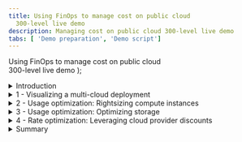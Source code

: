 ```yaml
---
title: Using FinOps to manage cost on public cloud
  300-level live demo
description: Managing cost on public cloud 300-level live demo
tabs: [ 'Demo preparation', 'Demo script']
---
```


  <span>
    Using FinOps to manage cost on public cloud <br/> 300-level live demo
  </span> );



<span id="top"></span>

<details>
<summary>Introduction</summary>
<br/>

Gen-Z bank is a financial services platform catering primarily to millennials. The bank has just wrapped up its multi-year cloud transformation initiative. All mission-critical workloads were successfully lifted and shifted to either AWS or Azure. Their monthly cloud bill has been getting regular executive attention. The CIO has formed a new FinOps team to address the issue.

<br/>

In this demo, I’ll show you how IBM Turbonomic platform can help the FinOps team at Gen-Z bank with their cloud cost optimization efforts.

<br/>

The demo is divided into the following four sections:

<br/>

1. Getting visibility into multi-cloud deployments and costs <br/>
2. Rightsizing compute instances <br/>
3. Optimizing storage volumes <br/>
4. Leveraging reservations to optimize rates <br/>

<br/>

Let’s start with some basics. In the pay-as-you-go cloud model, the total spend is computed as the resources you're consuming times the rate you're paying.

<br/>

Cloud cost savings can be realized by reducing consumption and/or lowering your rate.

<br/>

Let’s look at how Turbonomic can help with both.

<br/>

**[Go to top](#top)**

</details>

<details>

<summary>1 - Visualizing a multi-cloud deployment</summary>

<br/>

| **1.1** | **Get visibility into your cloud estate** |
| :--- | :--- |
| **Narration** | Before we can do any cost optimization it is necessary to get a global view into the workloads. Turbonomic automatically creates a service graph that models the dynamic relationships of the workloads and their dependent infrastructure layers. This provides a full-stack view from the application down to all the dependent cloud resources. The Application view presents your environment in the context of your business applications. Since the focus of this demo is on cloud cost optimization, we will start from the cloud view. |
| **Action** &nbsp; 1.1.1 | Log in to the Turbonomic instance. Select the **CLOUD** view. <br/><br/><img src="https://raw.githubusercontent.com/ibm-garage-tsa/platinum-demos/master/src/pages/300-watson-aiops-using-finops-to-manage-cost-on-public-cloud/images/1-1-1-.jpg" width="700" /> |
| **Narration** | There are three broad categories of entities: <br/><br/> • Entities that represent the application workload <br/> • Entities that represent the supporting infrastructure like containers and virtual machines <br/> • Entities related to the public cloud <br/><br/> Since we are dealing with the cloud. let’s start looking by examining the Region entity. <br/><br/> A region represents a geographical area. A region is comprised of one or more zones. A zone represents an Availability Zone (AZ) in your public cloud account or subscription. A zone is a location within a given region that serves as a datacenter to host the workloads that run in your environment. <br/><br/> The current service view shows there are 90 regions and 173 AZs. |
| **Action** &nbsp; 1.1.2 | Select the **Region** entity. <br/><br/><img src="https://raw.githubusercontent.com/ibm-garage-tsa/platinum-demos/master/src/pages/300-watson-aiops-using-finops-to-manage-cost-on-public-cloud/images/1-1-2-a.jpg" width="300" /> |
| **Narration** | Let’s get a high-level understanding of the geographical spread of our workloads across these 90 regions. |
| **Action** &nbsp; 1.1.3 | Click **LIST OF REGIONS**. <br/><br/><img src="https://raw.githubusercontent.com/ibm-garage-tsa/platinum-demos/master/src/pages/300-watson-aiops-using-finops-to-manage-cost-on-public-cloud/images/1-1-3-A.jpg" width="400" /> |
| **Narration** | This chart lists out the 90 cloud regions from both AWS and Azure, along with the workloads running in a given region. Let’s take a look at the AWS workloads. |
| **Action** &nbsp; 1.1.4 | Click the **FILTER** icon. <br/><br/><img src="https://raw.githubusercontent.com/ibm-garage-tsa/platinum-demos/master/src/pages/300-watson-aiops-using-finops-to-manage-cost-on-public-cloud/images/1-1-4-A.jpg" width="300" /> |
| **Action** &nbsp; 1.1.5 | Set the filter to: **Cloud Provider** (1), **equals** (2), and **AWS** (3). Click **APPLY** (4). <br/><br/><img src="https://raw.githubusercontent.com/ibm-garage-tsa/platinum-demos/master/src/pages/300-watson-aiops-using-finops-to-manage-cost-on-public-cloud/images/1-1-5-A.jpg" width="800" /> |
| **Narration** | Most workloads are concentrated primarily in the following regions: US East Ohio, US East Northern Virginia, and US West Oregon. There are also several regions that contain minimal to 0 workloads running. This information is important because it can help us make decisions about consolidating workloads in a given region and purchase pre-paid programmatic discounts, like regional or zonal reserved instances, for maximum benefit. |
| **Action** &nbsp; 1.1.6 | Click **X** to exit the cloud region view. <br/><br/><img src="https://raw.githubusercontent.com/ibm-garage-tsa/platinum-demos/master/src/pages/300-watson-aiops-using-finops-to-manage-cost-on-public-cloud/images/1-1-6-A.jpg" width="100" /> |
| **Narration** | Now that we're back in the default global cloud view, let’s examine the various summary charts. |

<br/>

| **1.2** | **Get a global view of your cloud estate** |
| :--- | :--- |
| **Narration** | Before we are able to make any cloud cost optimization decisions, it is necessary to understand several aspects of the cloud estate. The cloud environment is highly dynamic. Turbonomic dynamically synthesizes a set of useful executive dashboards that help us better focus our cost optimization efforts. Doing this manually and continuously is not optimal, highly inefficient, and certainly not scalable. <br/><br/> Let’s take a look at some of these charts. |
| **Action** &nbsp; 1.2.1 | Highlight the **Top Accounts** chart. <br/><br/> <img src="https://raw.githubusercontent.com/ibm-garage-tsa/platinum-demos/master/src/pages/300-watson-aiops-using-finops-to-manage-cost-on-public-cloud/images/1-2-1-A.jpg" width="800" /> |
| **Narration** | The Top Accounts chart lists the most utilized public cloud accounts. The chart also shows an estimate of the monthly cost for each. The example above also shows that a potential savings of close to 10% can be realized if the recommended actions are taken. Saving 10-30% in a large-scale cloud environment can yield huge absolute savings. |
| **Action** &nbsp; 1.2.2 | Highlight the **Potential Savings** chart. <br/><br/> <img src="https://raw.githubusercontent.com/ibm-garage-tsa/platinum-demos/master/src/pages/300-watson-aiops-using-finops-to-manage-cost-on-public-cloud/images/1-2-2-A.jpg" width="600" /> |
| **Narration** | The number inside the circle provides an estimate of the total potential monthly savings that can be realized by collectively addressing overprovisioning, eliminating waste, and purchasing reservations. <br/><br/> <InlineNotification><strong>NOTE</strong>: The numbers may be small in this case, as this is a demo environment.</InlineNotification> <br/> The list on the right provides a more granular breakdown. Let’s take a closer look. |

**[Go to top](#top)**

</details>

<details>

<summary>2 - Usage optimization: Rightsizing compute instances</summary>

<br/>

| **2.1** | **Analyze a rightsizing (downsizing) recommendation** |
| :--- | :--- |
| **Narration** | Compute resources are often the biggest line item on a cloud bill – it could be as much as 50%. Hence, it is logical that a cloud cost optimization exercise starts with optimizing the choices around compute. Lift and shift cloud migration strategies typically employ the legacy on-prem model of grossly oversizing their resources. The elastic scaling of the cloud, however, now enables an ability to continuously balance capacity and demand in real time, yielding higher cost efficiency with minimal residual waste. <br/><br/> Let’s start by exploring the potential savings that can be realized by optimizing compute resources. |
| **Action** &nbsp; 2.1.1 | Click **SHOW ALL** on the **Potential Savings** chart. <br/><br/><img src="https://raw.githubusercontent.com/ibm-garage-tsa/platinum-demos/master/src/pages/300-watson-aiops-using-finops-to-manage-cost-on-public-cloud/images/2-1-1-A.jpg" width="500" /> |
| **Action** &nbsp; 2.1.2 | Highlight the details behind the **Potential Savings** chart. <br/><br/><img src="https://raw.githubusercontent.com/ibm-garage-tsa/platinum-demos/master/src/pages/300-watson-aiops-using-finops-to-manage-cost-on-public-cloud/images/2-1-2-A.jpg" width="800" /> |
| **Narration** | This table categorizes the specific actions that need to be executed to realize the potential savings. Notice the savings actions are classified into three actions: <br/><br/> • SCALE (1): Enumerates the scaling down cost efficiency actions that can be done to address over-provisioning on compute instance, storage volumes, and PaaS resources like database servers <br/> • DELETE (2): Recommended to get rid of unattached storage <br/> • BUY (3): Recommends additional purchases of reserved instances to further reduce the operational cost of the cloud workloads <br/><br/> The TOTAL SAVINGS (4) represent the cost reduction that can be gained by accepting and executing all the SCALE actions recommended on the identified compute instances <br/><br/> Let’s examine the details behind the first virtual machine scaling action. |
| **Action** &nbsp; 2.1.3 | Click **DETAILS** on the first row. <br/><br/><img src="https://raw.githubusercontent.com/ibm-garage-tsa/platinum-demos/master/src/pages/300-watson-aiops-using-finops-to-manage-cost-on-public-cloud/images/2-1-3-A.jpg" width="800" /> |
| **Action** &nbsp; 2.1.4 | Highlight the **Action Details**. <br/><br/> <InlineNotification><strong>NOTE</strong>: Do <strong>NOT</strong> click the <strong>EXECUTE ACTION</strong> button, as this is a shared demo environment.</InlineNotification> <br/><br/><img src="https://raw.githubusercontent.com/ibm-garage-tsa/platinum-demos/master/src/pages/300-watson-aiops-using-finops-to-manage-cost-on-public-cloud/images/2-1-31-A.jpg" width="800" /> |
| **Narration** | The current instance (*m5.4xlarge EC2*) is highly underutilized, as derived by the platform based on the percentile math of the observation period (1). A recommendation is being made to scale down to a different instance (*r5a.2xlarge*). If this action is taken, the instance utilization will increase from 16% to 31.6% (2). There will be no change in the memory utilization (3). <br/><br/> Making the instance family changes as recommended will drop the on-demand rate to a little less than half (4). This will essentially halve the cost of this instance. The on-demand rate will decrease by approximately 41% (5). This will result in an approximate savings of $230.57 just for this once instance (6). <br/><br/> Based on this, one can easily extrapolate a total savings based on the scale of your deployment. It is also important to note that the potential savings are on the on-demand rate. Later in the demo, we will explore how this rate can be potentially further optimized by leveraging programmatic discounts like reservations. <br/><br/> The EXECUTE ACTION button demonstrates the ability of the Turbonomic platform to execute the recommendations natively from the platform. This provides the IT Ops teams the convenience to act immediately and realize cost savings instantaneously. Moreover, it enhances operational efficiency by avoiding the need to jump across disparate tools and management consoles to implement a cost savings recommendation. |
| **Action** &nbsp; 2.1.5 | Click **X** to exit the Action Details page. <br/><br/> <InlineNotification><strong>NOTE</strong>: Do <strong>NOT</strong> click the <strong>EXECUTE ACTION</strong> button, as this is a shared demo environment.</InlineNotification> <br/><br/><img src="https://raw.githubusercontent.com/ibm-garage-tsa/platinum-demos/master/src/pages/300-watson-aiops-using-finops-to-manage-cost-on-public-cloud/images/2-1-31-B.jpg" width="800" /> |
| **Narration** | It is important to recognize that performing these optimization calculations in real time across large-scale deployments needs to be done at CPU speed. Manual operator-driven optimization processes are unable to keep up and do not scale. <br/><br/> Moreover, cloud service providers keep introducing new instance families to improve capabilities and price performance. The Turbonomic platform keeps abreast with these innovations and adds them to its analytics engine, providing you with updated recommendations based on the lastest technological offerings. <br/><br/> Let’s shift gears and look at storage cost optimization next. |

**[Go to top](#top)**

</details>

<details>

<summary>3 - Usage optimization: Optimizing storage</summary>

<br/>

| **3.1** | **Get a global view of storage consumption** |
| :--- | :--- |
| **Narration** | All workloads typically have a need to persist data. There are basically three forms of cloud storage: <br/><br/> 1. Object storage <br/> 2. File storage <br/> 3. Block storage <br/><br/> The demo is focused on block storage. Block storage functions like an external disk to the compute instance. It provides low-latency durability for cloud workloads. <br/><br/> All cloud workloads are not the same. Transaction processing workloads have a different storage requirement than log processing or streaming video workloads. At a very general level, there are two broad categories of block storage: <br/><br/> 1. Solid state backed devices <br/> 2. Magnetic backed devices <br/><br/> Whereas solid state drives (SDDs) are good for low-latency, heavy IOPS types of workloads, hard disk drives (HDDs) are good for high throughput sequential workloads. <br/><br/> When choosing a storage service as a part of your deployment, it is important that these selections be made based on the workload characteristics at hand. Very often it has been observed that: <br/><br/> 1.	Compute instances are stopped, but the storage volumes are forgotten. This results in orphaned volumes, which then results in residual and accumulating waste. <br/> 2.	Storage services are grossly overprovisioned. <br/> 3. The storage choices made are not compatible with workload characteristics, resulting in suboptimal performance and cost overruns. <br/><br/> Let’s start exploring the storage optimization opportunities in this environment. <br/><br/> By looking at the Volume entity in the global supply chain, we can observe that there are about 1000 odd storage volumes in this environment. The proportion of green vs. red vs. yellow is an indicator that about half of the environment is operating correctly. At a global level, we can tell there are significant opportunities to improve the cost efficiency of storage, and there are areas of performance improvement as well. Let’s drill down to better understand these cost reduction opportunities at a more granular level. |
| **Action** &nbsp; 3.1.1 | Click the **Volume** entity. <br/><br/><img src="https://raw.githubusercontent.com/ibm-garage-tsa/platinum-demos/master/src/pages/300-watson-aiops-using-finops-to-manage-cost-on-public-cloud/images/3-1-1-A.jpg" width="300" /> |
| **Action** &nbsp; 3.1.2 | Highlight the storage volume usage at a global level. <br/><br/><img src="https://raw.githubusercontent.com/ibm-garage-tsa/platinum-demos/master/src/pages/300-watson-aiops-using-finops-to-manage-cost-on-public-cloud/images/3-1-2-A.jpg" width="800" /> |
| **Narration** | The Storage Summary chart shows the number of volumes (2), as well as the total costs of these volumes and potential monthly savings that can be realized (2). The UNATTACHED STORAGE chart (3) shows that close to 30% of storage is unused. Ironically and interestingly, many industry surveys across a large cross section of cloud users put unused cloud resources at about 26%. Let’s move on to take a deeper look at which specific volumes can be reclaimed. |

<br/>

| **3.2** | **Reclaim waste** |
| :--- | :--- |
| **Action** &nbsp; 3.2.1 | On the **Potential Savings** chart, click **SHOW ALL**. <br/><br/><img src="https://raw.githubusercontent.com/ibm-garage-tsa/platinum-demos/master/src/pages/300-watson-aiops-using-finops-to-manage-cost-on-public-cloud/images/3-2-1-A.jpg" width="600" /> |
| **Action** &nbsp; 3.2.2 | In the **Potential Savings** panel, click **Volumes** under the **DELETE** action category. <br/><br/><img src="https://raw.githubusercontent.com/ibm-garage-tsa/platinum-demos/master/src/pages/300-watson-aiops-using-finops-to-manage-cost-on-public-cloud/images/3-2-2-A.jpg" width="800" /> |
| **Narration** | The chart enumerates the specific volumes that are unattached, including the number of days it has been unattached. The data for each cloud provider appears on a separate tab. In this example, the savings that can be obtained from Azure is double that of AWS. Volumes that are unattached for many days are good candidates to reclaim and gain some savings. The chart also computes the total savings, assuming all recommended actions are taken. |
| **Action** &nbsp; 3.2.3 | On the **AWS** tab, select the first row which has a volume unattached for 14 days as shown, and click the corresponding **DETAILS** button. <br/><br/><img src="https://raw.githubusercontent.com/ibm-garage-tsa/platinum-demos/master/src/pages/300-watson-aiops-using-finops-to-manage-cost-on-public-cloud/images/3-2-2-A.jpg" width="800" /> |
| **Action** &nbsp; 3.2.4 | Highlight the **Action Details**. <br/><br/> <InlineNotification><strong>NOTE</strong>: Do <strong>NOT</strong> click the <strong>EXECUTE ACTION</strong> button, as this is a shared demo environment.</InlineNotification> <br/><br/><img src="https://raw.githubusercontent.com/ibm-garage-tsa/platinum-demos/master/src/pages/300-watson-aiops-using-finops-to-manage-cost-on-public-cloud/images/3-2-3-A.jpg" width="800" /> |
| **Narration** | The Action Details panel provides supporting details behind the recommendation. It also shows whether the action can be taken immediately, whether downtime is required, and whether the action once take is manually reversible. |
| **Action** &nbsp; 3.2.5 | Click **X**. <br/><br/><img src="https://raw.githubusercontent.com/ibm-garage-tsa/platinum-demos/master/src/pages/300-watson-aiops-using-finops-to-manage-cost-on-public-cloud/images/3-2-4-A.jpg" width="300" /> |
| **Narration** | We are now back on the main Potential Savings chart. Let’s move on to examine the cost savings opportunities delivered by moving volumes to alternate storage tiers that are a better fit for the workloads at hand. |

<br/>

| **3.3** | **Select the right type of storage for your workloads** |
| :--- | :--- |
| **Narration** | Architects need to choose the right storage volume for their workloads. It is very common that these choices follow the traditional practices of playing safe by overprovisioning. In some cases, these choices are made without a proper understanding of workload patterns. Capacity and performance are two fundamental factors around which these choices should be made. We will see how even if wrong initial choices are made, the Turbonomic platform will detect these optimization and cost-reduction opportunities via its continuous feedback loop. |
| **Action** &nbsp; 3.3.1 | Under the **SCALE** category, select **Volumes**. <br/><br/><img src="https://raw.githubusercontent.com/ibm-garage-tsa/platinum-demos/master/src/pages/300-watson-aiops-using-finops-to-manage-cost-on-public-cloud/images/3-3-1.jpg" width="800" /> |
| **Narration** | We can immediately see the various scale options, along with the projected savings if either, all, or each recommended action is taken. |
| **Action** &nbsp; 3.3.2 | Click **DETAILS** on the first row. <br/><br/><img src="https://raw.githubusercontent.com/ibm-garage-tsa/platinum-demos/master/src/pages/300-watson-aiops-using-finops-to-manage-cost-on-public-cloud/images/3-3-2-A.jpg" width="800" /> |
| **Action** &nbsp; 3.3.3 | Highlight the analytics on the **Action Details** panel. <br/><br/><img src="https://raw.githubusercontent.com/ibm-garage-tsa/platinum-demos/master/src/pages/300-watson-aiops-using-finops-to-manage-cost-on-public-cloud/images/3-3-3-A.jpg" width="800" /> |
| **Narration** | This particular volume is underutilized from an IOPS and throughput perspective. Based on the actual utilization pattern of this workload, analytics show that this workload does not need an SSD and that the performance requirements of the workload can be met with a cheaper magnetic disk. This workload does not need the provisioned 5000 IOPS and can get by with a much lower 500 IOPS and an overprovisioning of as much as 10X. The analytics also compute the projected cost savings, as represented on the panel. |
| **Action** &nbsp; 3.3.4 | Click **X**. <br/><br/><img src="https://raw.githubusercontent.com/ibm-garage-tsa/platinum-demos/master/src/pages/300-watson-aiops-using-finops-to-manage-cost-on-public-cloud/images/3-3-4-A.jpg" width="800" /> |
| **Action** &nbsp; 3.3.5 | Click **X**. <br/><br/><img src="https://raw.githubusercontent.com/ibm-garage-tsa/platinum-demos/master/src/pages/300-watson-aiops-using-finops-to-manage-cost-on-public-cloud/images/3-3-5-A.jpg" width="800" /> |
| **Narration** | Not all workloads are the same. Transaction workloads that do a lot of I/O and require low latency are best suited for SSD-based storage. On the other hand, sequentially oriented workloads, such as log processing or streaming workloads, are better suited for HDD-based storage. <br/><br/> In summary, as far as storage is concerned, analyze and understand your workload data access patterns to enable you to make cost-efficient trade-offs on storage choices, such as storage type, capacity, and IOPS. Keep an constant eye out for waste and optimization recommendations. Lastly, the platform-derived cost optimization actions should ideally be automatically executed via an automation policy, so the savings can be realized at the earliest. |

**[Go to top](#top)**

</details>

<details>

<summary>4 - Rate optimization: Leveraging cloud provider discounts</summary>

<br/>

| **4.1** | **Understand current pre-paid commitments** |
| :--- | :--- |
| **Narration** | In the last two sections, we demonstrated two primary ways we can reduce consumption: 1) proactively eliminating waste and 2) rightsizing capacity. In a pay-as-you-go cloud model, this directly impacts the usage levels and therefore has a direct consequence on the cloud bill. However, as we discussed in the introduction, the other side to this cloud spend equation is the rate one pays for these resources. <br/><br/> All cloud providers offer discounts (up to 70% of the on-demand prices) in exchange for commitments of usage. Availing of these discounts can greatly reduce the rates. It is financially beneficial to run as many of your workloads under these discounts. It is important to understand that these are commitments, and any unused capacity will be lost. <br/><br/> Keeping track of reservations, monitoring their utilization levels, and planning for additional purchases require strong and continuous governance. Keeping abreast of all this across a growing multi-cloud environment cannot be easily done manually. Now let’s look at how the Turbonomic platform can serve as a decision-support tool when dealing with pre-paid capacity. <br/><br/> As always, the first step to rate optimization is to get visibility into existing pre-paid reservations. |
| **Action** &nbsp; 4.1.1 | On the global cloud view, highlight the **Discount Inventory** chart and click **SHOW ALL**. <br/><br/><img src="https://raw.githubusercontent.com/ibm-garage-tsa/platinum-demos/master/src/pages/300-watson-aiops-using-finops-to-manage-cost-on-public-cloud/images/4-1-1-A.jpg" width="500" /> |
| **Action** &nbsp; 4.1.2 | Highlight the **Discount Inventory** details. <br/><br/><img src="https://raw.githubusercontent.com/ibm-garage-tsa/platinum-demos/master/src/pages/300-watson-aiops-using-finops-to-manage-cost-on-public-cloud/images/4-1-2-A.jpg" width="800" /> |
| **Narration** | The Discount Inventory details table shows you your discounted pricing commitments with your cloud providers. Each cloud provider is on a separate tab. Let's explore the AWS RESERVED INSTANCES tab. <br/><br/> The Total line shows the total number of reserved instances (RIs), the monthly cost, and monthly savings. Each row represents an individual reservation, and the columns show the basic information about the RI - all discovered from your cloud provider. <br/><br/> At a high level, we can see which accounts own the reservation, the instance type covered by this reservation, and other details, such as whether it is a standard or convertible RI. The estimate saving and effective cost columns are very helpful to quantify the ROI on purchasing these RIs. |
| **Action** &nbsp; 4.1.3 | Click **X** to close out the **Discount Inventory** details table. <br/><br/><img src="https://raw.githubusercontent.com/ibm-garage-tsa/platinum-demos/master/src/pages/300-watson-aiops-using-finops-to-manage-cost-on-public-cloud/images/4-1-3-A.jpg" width="800" /> |

<br/>

| **4.2** | **Examine utilization levels of existing discounts** |
| :--- | :--- |
| **Narration** | When used properly, RIs can deliver up to 70% off on-demand prices. RIs not consumed during the commitment period are forfeited. Hence, an awareness of what reservations you own and how well they are utilized is necessary to maximize your ROI. Let’s now look at RI utilization. |
| **Action** &nbsp; 4.2.1 | In the **Discount Utilization** chart, hover over the **AWS RI** data point on the black vertical line. Then hover over the data point at the end of the dotted line towards the right, which represents the future utilization projections. <br/><br/><img src="https://raw.githubusercontent.com/ibm-garage-tsa/platinum-demos/master/src/pages/300-watson-aiops-using-finops-to-manage-cost-on-public-cloud/images/4-2-1-A.png" width="600" /> |
| **Narration** | The graph show reservation utilization data pulled from your cloud providers. Data points to the left of the vertical line represent historical data, while data points to the right are projections into the future. AWS uses Normalized Factor Units (NFU) and Azure uses ratios as a uniform unit of measure of compute capacity to help combine and compare capacity across different instance types. <br/><br/> The graph shows current utilization at around 10% and Azure at around 60%. As part of its optimization process including RI-aware scaling, it is projected that reservation utilization levels will increase to 60% and 90% for AWS and Azure respectively. <br/><br/> Recall the underlying goal here is to maximize the utilization of your inventory and cover as many workloads as possible to take advantage of these highly discounted prices and thereby reduce your total cost of ownership. |

<br/>

| **4.3** | **Explore the additional RI purchase recommendations** |
| :--- | :--- |
| **Action** &nbsp; 4.3.1 | Highlight the global **Recommended RI Purchases** chart. <br/><br/> Click **SHOW ALL** for additional details. <br/><br/><img src="https://raw.githubusercontent.com/ibm-garage-tsa/platinum-demos/master/src/pages/300-watson-aiops-using-finops-to-manage-cost-on-public-cloud/images/4-3-1-A.jpg" width="500" /> |
| **Action** &nbsp; 4.3.2 | Click **DETAILS** for additional information. <br/><br/><img src="https://raw.githubusercontent.com/ibm-garage-tsa/platinum-demos/master/src/pages/300-watson-aiops-using-finops-to-manage-cost-on-public-cloud/images/4-3-2-A.jpg" width="800" /> |
| **Narration** | Reservations require a commitment and cost money. An all-upfront (**TO BE DISCUSSED**) reservation provides the largest return, but it requires the full payment at the time of purchase. This is a bit contrary to the pay-as-you-go cloud model. However, over the committed term of one or three years, Turbonomic computes the break-even point, the time when the amortized cost of RIs will be better than paying the on-demand prices. |
| **Action** &nbsp; 4.3.3 | Highlight the **Action Details**. <br/><br/><img src="https://raw.githubusercontent.com/ibm-garage-tsa/platinum-demos/master/src/pages/300-watson-aiops-using-finops-to-manage-cost-on-public-cloud/images/4-3-3-A.jpg" width="800" /> |
| **Narration** | Based on its analysis of the existing workloads, Turbonomic makes recommendations to purchase additional RIs to increase coverage of workloads that can run at highly discounted prices. <br/><br/> When configuring Turbonomic, each user needs to set up a purchase profile indicating their preferences. Those preferences are then taken into account when making the recommendations on RI terms, such as one or three years, or RI class, such as standard or convertible. <br/><br/> The savings by purchasing these discounts can be as much as 42% as estimated here. In a large-scale deployment, the cost savings can be quite significant and desirable. |
| **Action** &nbsp; 4.3.4 | Click **X** to close the **Action Details** panel. <br/><br/><img src="https://raw.githubusercontent.com/ibm-garage-tsa/platinum-demos/master/src/pages/300-watson-aiops-using-finops-to-manage-cost-on-public-cloud/images/4-3-4-A.jpg" width="800" /> |
| **Action** &nbsp; 4.3.5 | Click **X** to close the **Reserved Instances** panel. <br/><br/><img src="https://raw.githubusercontent.com/ibm-garage-tsa/platinum-demos/master/src/pages/300-watson-aiops-using-finops-to-manage-cost-on-public-cloud/images/4-3-5-A.jpg" width="800" /> |

**[Go to top](#top)**

</details>

<details>

<summary>Summary</summary>

<br/>

In this demo, we walked through how Gen-Z bank can address their escalating cloud costs by using Turbonomic. <br/><br/> We demonstrated how Turbonomic can be used to quickly discover multi-cloud deployments, real-time resource usage, and corresponding cloud costs. <br/><br/> We then demonstrated how the platform can help with rightsizing compute instances and optimizing storage volumes in real time. <br/><br/> The demo walked through basic steps in working with reservations, such as reviewing existing inventory levels and understanding current reservation utilization. Finally, we examined the platform-generated recommendations to purchase additional RIs to further optimize the total cost of ownership.

<br/>

Thank you for attending today’s presentation.

<br/>

**[Go to top](#top)**

</details>
